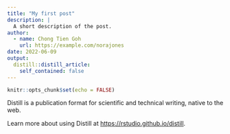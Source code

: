 ```yaml
---
title: "My first post"
description: |
  A short description of the post.
author:
  - name: Chong Tien Goh
    url: https://example.com/norajones
date: 2022-06-09
output:
  distill::distill_article:
    self_contained: false
---
```



```r
knitr::opts_chunk$set(echo = FALSE)
```

Distill is a publication format for scientific and technical writing, native to the web.

Learn more about using Distill at <https://rstudio.github.io/distill>.


